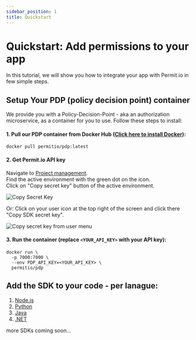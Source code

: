 ```yaml
---
sidebar_position: 1
title: Quickstart
---
```


# Quickstart: Add permissions to your app

In this tutorial, we will show you how to integrate your app with Permit.io in few simple steps.

## Setup Your PDP (policy decision point) container

We provide you with a Policy-Decision-Point - aka an authorization microservice, as a container for you to use.
Follow these steps to install:

#### 1. Pull our PDP container from Docker Hub ([Click here to install Docker](https://docs.docker.com/get-docker/])):

```
docker pull permitio/pdp:latest
```

#### 2. Get Permit.io API key

Navigate to [Project management](https://app.permit.io/project-management).  
Find the active environment with the green dot on the icon.  
Click on "Copy secret key" button of the active environment.

![Copy Secret Key](/img/oz_copy_secret_key.png)

Or:
Click on your user icon at the top right of the screen and click there "Copy SDK secret key".

![Copy secret key from user menu](/img/oz_copy_secret_key_2.png)

#### 3. Run the container (replace `<YOUR_API_KEY>` with your API key):

```
docker run \
  -p 7000:7000 \
  --env PDP_API_KEY=<YOUR_API_KEY> \
  permitio/pdp

```

## Add the SDK to your code - per lanague:

1. [Node.js](/reference/SDKs/nodejs)
2. [Python](/reference/SDKs/python)
3. [Java](/reference/SDKs/java)
4. [.NET](/reference/SDKs/dotnet)

more SDKs coming soon...
